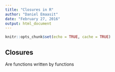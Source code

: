 ```yaml
---
title: "Closures in R"
author: "Daniel Emaasit"
date: "February 27, 2016"
output: html_document
---
```


```r
knitr::opts_chunk$set(echo = TRUE, cache = TRUE)
```
## Closures
Are functions written by functions